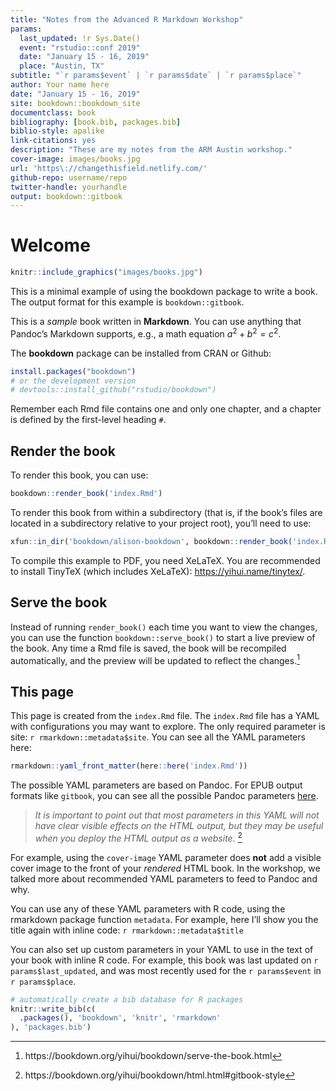 ```yaml
--- 
title: "Notes from the Advanced R Markdown Workshop"
params:
  last_updated: !r Sys.Date()
  event: "rstudio::conf 2019"
  date: "January 15 - 16, 2019"
  place: "Austin, TX"
subtitle: "`r params$event` | `r params$date` | `r params$place`"
author: Your name here
date: "January 15 - 16, 2019"
site: bookdown::bookdown_site
documentclass: book
bibliography: [book.bib, packages.bib]
biblio-style: apalike
link-citations: yes
description: "These are my notes from the ARM Austin workshop."
cover-image: images/books.jpg
url: 'https\://changethisfield.netlify.com/'
github-repo: username/repo
twitter-handle: yourhandle
output: bookdown::gitbook
---
```



# Welcome {-}


```r
knitr::include_graphics("images/books.jpg")
```


This is a minimal example of using the bookdown package to write a book. The output format for this example is `bookdown::gitbook`.

This is a _sample_ book written in **Markdown**. You can use anything that Pandoc's Markdown supports, e.g., a math equation $a^2 + b^2 = c^2$.

The **bookdown** package can be installed from CRAN or Github:

```r
install.packages("bookdown")
# or the development version
# devtools::install_github("rstudio/bookdown")
```

Remember each Rmd file contains one and only one chapter, and a chapter is defined by the first-level heading `#`.

## Render the book {-}

To render this book, you can use:

```r
bookdown::render_book('index.Rmd')
```

To render this book from within a subdirectory (that is, if the book's files are located in a subdirectory relative to your project root), you'll need to use:

```r
xfun::in_dir('bookdown/alison-bookdown', bookdown::render_book('index.Rmd'))
```

To compile this example to PDF, you need XeLaTeX. You are recommended to install TinyTeX (which includes XeLaTeX): <https://yihui.name/tinytex/>.

## Serve the book {-}

Instead of running `render_book()` each time you want to view the changes, you can use the function `bookdown::serve_book()` to start a live preview of the book. Any time a Rmd file is saved, the book will be recompiled automatically, and the preview will be updated to reflect the changes.^[https://bookdown.org/yihui/bookdown/serve-the-book.html]

## This page {-}

This page is created from the `index.Rmd` file. The `index.Rmd` file has a YAML with configurations you may want to explore. The only required parameter is site: `r rmarkdown::metadata$site`. You can see all the YAML parameters here:

```r
rmarkdown::yaml_front_matter(here::here('index.Rmd'))
```

The possible YAML parameters are based on Pandoc. For EPUB output formats like `gitbook`, you can see all the possible Pandoc parameters [here](https://pandoc.org/MANUAL.html#creating-epubs-with-pandoc). 

> *It is important to point out that most parameters in this YAML will not have clear visible effects on the HTML output, but they may be useful when you deploy the HTML output as a website.* ^[https://bookdown.org/yihui/bookdown/html.html#gitbook-style]

For example, using the `cover-image` YAML parameter does **not** add a visible cover image to the front of your *rendered* HTML book. In the workshop, we talked more about recommended YAML parameters to feed to Pandoc and why.

You can use any of these YAML parameters with R code, using the rmarkdown package function `metadata`. For example, here I'll show you the title again with inline code: `r rmarkdown::metadata$title`

You can also set up custom parameters in your YAML to use in the text of your book with inline R code. For example, this book was last updated on `r params$last_updated`, and was most recently used for the `r params$event` in `r params$place`.





```r
# automatically create a bib database for R packages
knitr::write_bib(c(
  .packages(), 'bookdown', 'knitr', 'rmarkdown'
), 'packages.bib')
```
